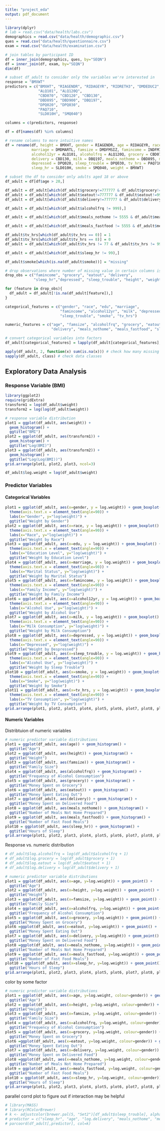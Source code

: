 ```yaml
---
title: "project_eda"
output: pdf_document
---
```


```r
library(dplyr)
# lab = read.csv("data/health/labs.csv")
demographics = read.csv("data/health/demographic.csv")
ques = read.csv("data/health/questionnaire.csv")
exam = read.csv("data/health/examination.csv")

# join tables by participant ID
df = inner_join(demographics, ques, by="SEQN")
df = inner_join(df, exam, by="SEQN")
dim(df)

# subset df_adult to consider only the variables we're interested in
response = "BMXWT"
predictors = c("BMXHT", "RIAGENDR", "RIDAGEYR", "RIDRETH3", "DMDEDUC2", "DMDMARTL", "DMDFMSIZ", "INDFMIN2", 
               "ALQ101", "ALQ120Q", 
               "CBD070", "CBD120", "CBD130", 
               "DBD895", "DBD900", "DBQ197", 
               "DPQ020", "DPQ030",
               "PAQ710", 
               "SLD010H", "SMQ040")

columns = c(predictors, response)

df = df[names(df) %in% columns]

# rename columns to more intuitive names
df = rename(df, height = BMXHT, gender = RIAGENDR, age = RIDAGEYR, race = RIDRETH3, edu = DMDEDUC2,
            marriage = DMDMARTL, famsize = DMDFMSIZ, famincome = INDFMIN2,
            alcohol12yr = ALQ101, alcoholfrq = ALQ120Q, grocery = CBD070, eatout = CBD120,
            delivery = CBD130, milk = DBQ197, meals_nothome = DBD895, meals_fastfood = DBD900,
            depressed = DPQ020, sleep_trouble = DPQ030, tv_hrs = PAQ710,
            sleep_hr = SLD010H, smoke = SMQ040, weight = BMXWT)

# subset the df to consider only adults aged 18 or above
df_adult = df[df$age > 20,]

df_adult = df_adult[which(df_adult$grocery!=777777 & df_adult$grocery!=999999),]
df_adult = df_adult[which(df_adult$eatout!=777777 & df_adult$eatout!=999999),]
df_adult = df_adult[which(df_adult$delivery!=777777 & df_adult$delivery!=999999),]

df_adult = df_adult[which(df_adult$alcoholfrq != 999),]

df_adult = df_adult[which(df_adult$meals_nothome != 5555 & df_adult$meals_nothome != 7777 & df_adult$meals_nothome != 9999),]

df_adult = df_adult[which(df_adult$meals_fastfood != 5555 & df_adult$meals_fastfood != 7777 & df_adult$meals_fastfood != 9999),]

df_adult$tv_hrs[which(df_adult$tv_hrs == 0)] = 1
df_adult$tv_hrs[which(df_adult$tv_hrs == 8)] = 0
df_adult = df_adult[which(df_adult$tv_hrs != 77 & df_adult$tv_hrs != 99),]

df_adult = df_adult[which(df_adult$sleep_hr != 99),]

df_adult$smoke[which(is.na(df_adult$smoke))] = "missing"

# drop observations where number of missing value in certain columns is < 100
drop_obs = c("famincome", "grocery", "eatout", "delivery", 
             "sleep_hr","depressed", "sleep_trouble", "height", "weight")

for (feature in drop_obs){
  df_adult = df_adult[!is.na(df_adult[feature]),]
}

categorical_features = c("gender", "race", "edu", "marriage",
                         "famincome", "alcohol12yr", "milk", "depressed", 
                         "sleep_trouble", "smoke", "tv_hrs")

numeric_features = c("age", "famsize", "alcoholfrq", "grocery", "eatout",
                     "delivery", "meals_nothome", "meals_fastfood", "sleep_hr")

# convert categorical variables into factors
df_adult[categorical_features] = lapply(df_adult[categorical_features], factor)

apply(df_adult, 2, function(x) sum(is.na(x))) # check how many missing data
sapply(df_adult, class) # check data classes
```

## Exploratory Data Analysis
### Response Variable (BMI)
```r
library(ggplot2)
require(gridExtra)
transform1 = log(df_adult$weight)
transform2 = log(log(df_adult$weight))

# response variable distribution
plot1 = ggplot(df_adult, aes(weight)) +
  geom_histogram() +
  ggtitle("BMI")
plot2 = ggplot(df_adult, aes(transform1)) +
  geom_histogram() +
  ggtitle("Log(BMI)")
plot3 = ggplot(df_adult, aes(transform2)) +
  geom_histogram() +
  ggtitle("Log(Log(BMI))")
grid.arrange(plot1, plot2, plot3, ncol=3)
```

```r
df_adult$log.weight = log(df_adult$weight)
```


### Predictor Variables

#### Categorical Variables
```r
plot1 = ggplot(df_adult, aes(x=gender, y = log.weight)) + geom_boxplot() + 
  theme(axis.text.x = element_text(angle=90)) + 
  labs(x="Gender", y="log(weight)") + 
  ggtitle("Weight by Gender")
plot2 = ggplot(df_adult, aes(x=race, y = log.weight)) + geom_boxplot() + 
  theme(axis.text.x = element_text(angle=90)) + 
  labs(x="Race", y="log(weight)") + 
  ggtitle("Weight by Race")
plot3 = ggplot(df_adult, aes(x=edu, y = log.weight)) + geom_boxplot() + 
  theme(axis.text.x = element_text(angle=90)) + 
  labs(x="Education Level", y="log(weight)") + 
  ggtitle("Weight by Education Level")
plot4 = ggplot(df_adult, aes(x=marriage, y = log.weight)) + geom_boxplot() + 
  theme(axis.text.x = element_text(angle=90)) + 
  labs(x="Marital Status", y="log(weight)") + 
  ggtitle("Weight by Marital Status")
plot5 = ggplot(df_adult, aes(x=famincome, y = log.weight)) + geom_boxplot() + 
  theme(axis.text.x = element_text(angle=90)) + 
  labs(x="Family Income", y="log(weight)") + 
  ggtitle("Weight by Family Income")
plot6 = ggplot(df_adult, aes(x=alcohol12yr, y = log.weight)) + geom_boxplot() + 
  theme(axis.text.x = element_text(angle=90)) + 
  labs(x="Alcohol Use", y="log(weight)") + 
  ggtitle("Weight by Alcohol Use")
plot7 = ggplot(df_adult, aes(x=milk, y = log.weight)) + geom_boxplot() + 
  theme(axis.text.x = element_text(angle=90)) + 
  labs(x="Milk Consumption", y="log(weight)") + 
  ggtitle("Weight by Milk Consumption")
plot8 = ggplot(df_adult, aes(x=depressed, y = log.weight)) + geom_boxplot() + 
  theme(axis.text.x = element_text(angle=90)) + 
  labs(x="Depressed", y="log(weight)") + 
  ggtitle("Weight by Despressed")
plot9 = ggplot(df_adult, aes(x=sleep_trouble, y = log.weight)) + geom_boxplot() + 
  theme(axis.text.x = element_text(angle=90)) + 
  labs(x="Alcohol Use", y="log(weight)") + 
  ggtitle("Weight by Sleep Trouble")
plot10 = ggplot(df_adult, aes(x=smoke, y = log.weight)) + geom_boxplot() + 
  theme(axis.text.x = element_text(angle=90)) + 
  labs(x="Smoke", y="log(weight)") + 
  ggtitle("Weight by Smoke")
plot11 = ggplot(df_adult, aes(x=tv_hrs, y = log.weight)) + geom_boxplot() + 
  theme(axis.text.x = element_text(angle=90)) + 
  labs(x="TV Consumption", y="log(weight)") + 
  ggtitle("Weight by TV Consumption")
grid.arrange(plot1, plot2, plot3, plot4, plot5, plot6, plot7, plot8, plot9, plot10, plot11, ncol=2)
```

#### Numeric Variables
Distribtuion of numeric variables
```r
# numeric predictor variable distributions
plot1 = ggplot(df_adult, aes(age)) + geom_histogram() +
  ggtitle("Age")
plot2 = ggplot(df_adult, aes(height)) + geom_histogram() +
  ggtitle("Height")
plot3 = ggplot(df_adult, aes(famsize)) + geom_histogram() +
  ggtitle("Family Size")
plot4 = ggplot(df_adult, aes(alcoholfrq)) + geom_histogram() +
  ggtitle("Frequency of Alcohol Consumption")
plot5 = ggplot(df_adult, aes(grocery)) + geom_histogram() +
  ggtitle("Money Spent on Grocery")
plot6 = ggplot(df_adult, aes(eatout)) + geom_histogram() +
  ggtitle("Money Spent Eating Out")
plot7 = ggplot(df_adult, aes(delivery)) + geom_histogram() +
  ggtitle("Money Spent on Delivered Food")
plot8 = ggplot(df_adult, aes(meals_nothome)) + geom_histogram() +
  ggtitle("Number of Meals Not Home Prepared")
plot9 = ggplot(df_adult, aes(meals_fastfood)) + geom_histogram() +
  ggtitle("Number of Fast Food Meals")
plot10 = ggplot(df_adult, aes(sleep_hr)) + geom_histogram() +
  ggtitle("Hours of Sleep")
grid.arrange(plot1, plot2, plot3, plot4, plot5, plot6, plot7, plot8, plot9, plot10, ncol=2)
```                    
          
Response vs. numeric distribution
```r
# df_adult$log.alcoholfrq = log(df_adult$alcoholfrq + 1)
# df_adult$log.grocery = log(df_adult$grocery + 1)
# df_adult$log.eatout = log(df_adult$eatout + 1)
# df_adult$log.delivery = log(df_adult$delivery + 1)  

# numeric predictor variable distributions
plot1 = ggplot(df_adult, aes(x=age, y=log.weight)) + geom_point() + 
  ggtitle("Age")
plot2 = ggplot(df_adult, aes(x=height, y=log.weight)) + geom_point() + 
  ggtitle("Height")
plot3 = ggplot(df_adult, aes(x=famsize, y=log.weight)) + geom_point() + 
  ggtitle("Family Size")
plot4 = ggplot(df_adult, aes(x=alcoholfrq, y=log.weight)) + geom_point() + 
  ggtitle("Frequency of Alcohol Consumption")
plot5 = ggplot(df_adult, aes(x=grocery, y=log.weight)) + geom_point() + 
  ggtitle("Money Spent on Grocery")
plot6 =ggplot(df_adult, aes(x=eatout, y=log.weight)) + geom_point() + 
  ggtitle("Money Spent Eating Out")
plot7 = ggplot(df_adult, aes(x=delivery, y=log.weight)) + geom_point() + 
  ggtitle("Money Spent on Delivered Food")
plot8 =ggplot(df_adult, aes(x=meals_nothome, y=log.weight)) + geom_point() + 
  ggtitle("Number of Meals Not Home Prepared")
plot9 = ggplot(df_adult, aes(x=meals_fastfood, y=log.weight)) + geom_point() + 
  ggtitle("Number of Fast Food Meals")
plot10 = ggplot(df_adult, aes(x=sleep_hr, y=log.weight)) + geom_point() + 
  ggtitle("Hours of Sleep")
grid.arrange(plot1, plot2, plot3, plot4, plot5, plot6, plot7, plot8, plot9, plot10, ncol=2)
```          


color by some factor

```r
# numeric predictor variable distributions
plot1 = ggplot(df_adult, aes(x=age, y=log.weight, colour=gender)) + geom_point() + 
  ggtitle("Age")
plot2 = ggplot(df_adult, aes(x=height, y=log.weight, colour=gender)) + geom_point() + 
  ggtitle("Height")
plot3 = ggplot(df_adult, aes(x=famsize, y=log.weight, colour=gender)) + geom_point() + 
  ggtitle("Family Size")
plot4 = ggplot(df_adult, aes(x=alcoholfrq, y=log.weight, colour=gender)) + geom_point() + 
  ggtitle("Frequency of Alcohol Consumption")
plot5 = ggplot(df_adult, aes(x=grocery, y=log.weight, colour=gender)) + geom_point() + 
  ggtitle("Money Spent on Grocery")
plot6 =ggplot(df_adult, aes(x=eatout, y=log.weight, colour=gender)) + geom_point() + 
  ggtitle("Money Spent Eating Out")
plot7 = ggplot(df_adult, aes(x=delivery, y=log.weight, colour=gender)) + geom_point() + 
  ggtitle("Money Spent on Delivered Food")
plot8 =ggplot(df_adult, aes(x=meals_nothome, y=log.weight, colour=gender)) + geom_point() + 
  ggtitle("Number of Meals Not Home Prepared")
plot9 = ggplot(df_adult, aes(x=meals_fastfood, y=log.weight, colour=gender)) + geom_point() + 
  ggtitle("Number of Fast Food Meals")
plot10 = ggplot(df_adult, aes(x=sleep_hr, y=log.weight, colour=gender)) + geom_point() + 
  ggtitle("Hours of Sleep")
grid.arrange(plot1, plot2, plot3, plot4, plot5, plot6, plot7, plot8, plot9, plot10, ncol=2)
```          


parallel corrd plot to figure out if interaction may be helpful
```r
# library(MASS)
# library(RColorBrewer)
# k <- adjustcolor(brewer.pal(5, "Set2")[df_adult$sleep_trouble], alpha=.6)
# predictor = c("sleep_hr", "age", "log.delivery", "meals_nothome", "meals_fastfood")
# parcoord(df_adult[,predictor], col=k)
```

